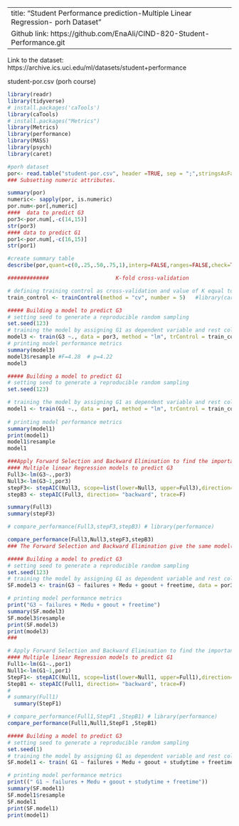 

---
title: "Student Performance prediction-Multiple Linear Regression- porh Dataset"
Github link: https://github.com/EnaAli/CIND-820-Student-Performance.git
---
Link to the dataset: https://archive.ics.uci.edu/ml/datasets/student+performance

student-por.csv (porh course) 

```{r}
library(readr)
library(tidyverse)
# install.packages('caTools')
library(caTools)
# install.packages("Metrics")
library(Metrics)
library(performance)
library(MASS)
library(psych)
library(caret)

```


```{r}
#porh dataset
por<- read.table("student-por.csv", header =TRUE, sep = ";",stringsAsFactors = T)
### Subsetting numeric attributes.

summary(por)
numeric<- sapply(por, is.numeric) 
por.num<-por[,numeric]
####  data to predict G3
por3<-por.num[,-c(14,15)]
str(por3)
#### data to predict G1
por1<-por.num[,-c(16,15)]
str(por1)
```

```{r}
#create summary table
describe(por,quant=c(0,.25,.50,.75,1),interp=FALSE,ranges=FALSE,check=TRUE,skew=FALSE ,omit=TRUE) #library(psych)


```

```{r}
#############                     K-fold cross-validation

# defining training control as cross-validation and value of K equal to 5
train_control <- trainControl(method = "cv", number = 5)   #library(caret)
```


```{r}
##### Building a model to predict G3
# setting seed to generate a reproducible random sampling
set.seed(123)
# training the model by assigning G1 as dependent variable and rest column as independent variable
model3 <- train(G3 ~., data = por3, method = "lm", trControl = train_control,preProcess =  "scale")
# printing model performance metrics
summary(model3)
model3$resample #F=4.28  # p=4.22
model3
```


```{r}
##### Building a model to predict G1
# setting seed to generate a reproducible random sampling
set.seed(123)

# training the model by assigning G1 as dependent variable and rest column as independent variable
model1 <- train(G1 ~., data = por1, method = "lm", trControl = train_control,preProcess =  "scale")
 
# printing model performance metrics
summary(model1)
print(model1)
model1$resample
model1
```


```{r}
###Apply Forward Selection and Backward Elimination to find the important attributes.
#### Multiple linear Regression models to predict G3
Full3<-lm(G3~.,por3)
Null3<-lm(G3~1,por3)
stepF3<- stepAIC(Null3, scope=list(lower=Null3, upper=Full3),direction= "forward", trace=F) ##library(MASS)
stepB3 <- stepAIC(Full3, direction= "backward", trace=F)                                    

summary(Full3)
summary(stepF3)

# compare_performance(Full3,stepF3,stepB3) # library(performance)

compare_performance(Full3,Null3,stepF3,stepB3)
### The Forward Selection and Backward Elimination give the same model(lm(formula = G3 ~failures + Medu + goout + freetime, data = npor3)) with AIC=2264 compared to 2273 fo r the full model since the lower value of AIC is better model, the same values were for  data. with rmse for the full model 4.14 compared to 4.19 when using failures,  Medu,goout and  freetime features 
```
```{r}
##### Building a model to predict G3
# setting seed to generate a reproducible random sampling
set.seed(123)
# training the model by assigning G1 as dependent variable and rest column as independent variable
SF.model3 <- train(G3 ~ failures + Medu + goout + freetime, data = por3, method = "lm", trControl = train_control,preProcess =  "scale")

# printing model performance metrics
print("G3 ~ failures + Medu + goout + freetime")
summary(SF.model3)
SF.model3$resample
print(SF.model3)
print(model3)
### 
```



```{r}
# Apply Forward Selection and Backward Elimination to find the important attributes.
#### Multiple linear Regression models to predict G1
Full1<-lm(G1~.,por1)
Null1<-lm(G1~1,por1)
StepF1<- stepAIC(Null1, scope=list(lower=Null1, upper=Full1),direction= "forward", trace=F) ##library(MASS)
StepB1 <- stepAIC(Full1, direction= "backward", trace=F)                                    ##library(MASS)
# 
# summary(Full1)
  summary(StepF1)

# compare_performance(Full1,StepF1 ,StepB1) # library(performance)
compare_performance(Full1,Null1,StepF1 ,StepB1)

```

```{r}
##### Building a model to predict G3
# setting seed to generate a reproducible random sampling
set.seed(1)
# training the model by assigning G1 as dependent variable and rest column as independent variable
SF.model1 <- train( G1 ~ failures + Medu + goout + studytime + freetime, data = por1, method = "lm", trControl = train_control,preProcess =  "scale")

# printing model performance metrics
print((" G1 ~ failures + Medu + goout + studytime + freetime"))
summary(SF.model1)
SF.model1$resample 
SF.model1
print(SF.model1)
print(model1)
```



